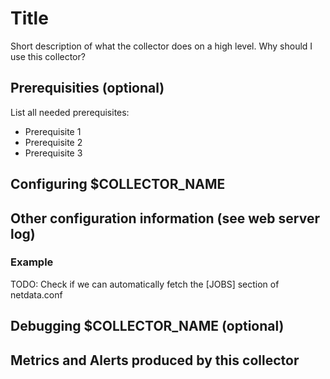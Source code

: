 <!--
title: $COLLECTOR_NAME monitoring with Netdata
description: Short summary (will be displayed in search engines)
custom_edit_url: Edit URL of the source file
keywords: [keywords, describing, the main topics]
-->

# Title


Short description of what the collector does on a high level.
Why should I use this collector?

## Prerequisities (optional)

List all needed prerequisites:

- Prerequisite 1
- Prerequisite 2
- Prerequisite 3

## Configuring $COLLECTOR_NAME

<CollectorConfiguration configURL="" moduleName="PLUGIN/COLLECTOR.conf" />

## Other configuration information (see web server log)

### Example

TODO: Check if we can automatically fetch the [JOBS] section of netdata.conf

## Debugging $COLLECTOR_NAME (optional)

<CollectorDebug pluginName="" collectorName="" />

## Metrics and Alerts produced by this collector

<Metrics />
